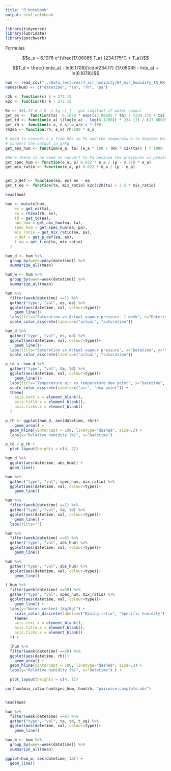 ```yaml
---
title: "R Notebook"
output: html_notebook
---
```


```r
library(tidyverse)
library(lubridate)
library(patchwork)
```

Formulas

$$e_s = 6.1078 e^{\frac{17.08085 T_a} {234.175°C + T_a}}$$

$$T_d = \frac{(len(e_a) - ln(6.1708))\cdot234.17} {17.08085 - ln(e_a) + ln(6.1078)}$$

```r
hum <- read_csv("../Data_lectures/4_air_humidity/04_Air_humidity_TA_RH_PA_NP_Hainich.csv")
names(hum) <- c("datetime", "ta", "rh", "pa")
```



```r
c2k <- function(c) c + 273.15
k2c <- function(k) k - 273.15

Rv <- 461.47 # J K -1 kg -1 ] - gas constant of water vapour
get_es <-  function(ta)  6.1078 * exp((17.08085 * ta) / (234.175 + ta))
get_td <- function(e_a) ((log(e_a) - log(6.1708)) * 234.17) / (17.08085 - log(e_a) + log(6.1078))
get_rh <- function(e_a, e_s) e_a/e_s * 100
rh2ea <- function(rh, e_s) rh/100 * e_s

# need to convert e_a from hPa to Pa and the temperature to degrees Kelvin
# convert the output in g/Kg 
get_abs_hum <- function(e_a, ta) (e_a * 100 / (Rv * c2k(ta)) ) * 1000

#here there is no need to convert to Pa because the pressures is present both at numerator and denomiator
get_spec_hum <- function(e_a, p) 0.622 * e_a / (p - 0.378 * e_a) 
get_mix_ratio <- function(e_a, p) 0.622 * e_a / (p - e_a)


get_p_def <- function(ea, es) es - ea
get_t_eq <- function(ta, mix_ratio) k2c(c2k(ta) + 2.5 * mix_ratio)
```

```r
head(hum)
```


```r
hum <- mutate(hum,
    es = get_es(ta),
    ea = rh2ea(rh, es),
    td = get_td(ea),
    abs_hum = get_abs_hum(ea, ta),
    spec_hum = get_spec_hum(ea, pa),
    mix_ratio = get_mix_ratio(ea, pa),
    p_def = get_p_def(ea, es),
    t_eq = get_t_eq(ta, mix_ratio)
  )

hum_d <- hum %>%
  group_by(week=yday(datetime)) %>%
  summarize_all(mean)

hum_w <- hum %>%
  group_by(week=week(datetime)) %>%
  summarize_all(mean)
```


```r
hum %>%
  filter(week(datetime) ==1) %>%
  gather("type", "val", es, ea) %>%
  ggplot(aes(datetime, val, colour=type))+
    geom_line()+
  labs(title="Saturation vs Actual vapour pressure. 1 week", x="Datetime", y="Vapour pressure (hPa)", colour="Vapur pressure") +
  scale_color_discrete(labels=c("actual", "saturation"))
```
```r
hum_d %>%
  gather("type", "val", es, ea) %>%
  ggplot(aes(datetime, val, colour=type))+
    geom_line()+
  labs(title="Saturation vs Actual vapour pressure", x="Datetime", y="Vapour pressure (hPa)", colour="Vapur pressure", subtitle = "1 year, daily average") +
  scale_color_discrete(labels=c("actual", "saturation"))
```
```r
p_td <- hum_d %>%
  gather("type", "val", ta, td) %>%
  ggplot(aes(datetime, val, colour=type))+
    geom_line()+
  labs(title="Temperature air vs temperature dew point", x="Datetime", y="Temperature (°C)", colour="Temperature", subtitle = "1 year, daily average") +
  scale_color_discrete(labels=c("air", "dew point")) +
  theme(
    axis.text.x = element_blank(),
    axis.title.x = element_blank(),
    axis.ticks.x = element_blank()
  )

p_rh <- ggplot(hum_d, aes(datetime, rh))+
    geom_area() +
  geom_hline(yintercept = 100, linetype="dashed", size=.2) +
  labs(y="Relative Humidity (%)", x="Datetime")

p_td / p_rh +
  plot_layout(heights = c(4, 2))
```

```r
hum_d %>%
  ggplot(aes(datetime, abs_hum)) +
  geom_line()
```

```r
hum %>%
  gather("type", "val", spec_hum, mix_ratio) %>%
  ggplot(aes(datetime, val, colour=type))+
    geom_line()
```


```r
hum %>%
  filter(week(datetime) ==1) %>%
  gather("type", "val", ta, td) %>%
  ggplot(aes(datetime, val, colour=type))+
    geom_line() +
  labs(title="")
```
```r
hum %>%
  filter(week(datetime) ==6) %>%
  gather("type", "val", abs_hum) %>%
  ggplot(aes(datetime, val, colour=type))+
    geom_line()
```

```r
hum %>%
  gather("type", "val", abs_hum) %>%
  ggplot(aes(datetime, val, colour=type))+
    geom_line()
```
```r
( hum %>%
  filter(week(datetime) ==30) %>%
  gather("type", "val", spec_hum, mix_ratio) %>%
  ggplot(aes(datetime, val, colour=type))+
    geom_line() +
  labs(y="Water content (Kg/Kg)") +
    scale_color_discrete(labels=c("Mixing ratio", "Specific humidity")) +
    theme(
    axis.text.x = element_blank(),
    axis.title.x = element_blank(),
    axis.ticks.x = element_blank()
  )) +

  (hum %>%
  filter(week(datetime) ==30) %>%
  ggplot(aes(datetime, rh))+
    geom_area() +
  geom_hline(yintercept = 100, linetype="dashed", size=.2) +
  labs(y="Relative Humidity (%)", x="Datetime") ) +

  plot_layout(heights = c(4, 1))
```
```r
cor(hum$mix_ratio-hum$spec_hum, hum$rh, "pairwise.complete.obs")
```


```r

```


```r
head(hum)
```

```r
hum %>%
  filter(week(datetime) ==6) %>%
  gather("type", "val", ta, td, t_eq) %>%
  ggplot(aes(datetime, val, colour=type))+
    geom_line()
```

```r
hum_w <- hum %>%
  group_by(week=week(datetime)) %>%
  summarize_all(mean)
```

```r
ggplot(hum_w, aes(datetime, ta)) +
  geom_line()
```

